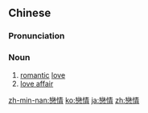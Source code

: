 {{also|恋情}}
==Chinese==
{{zh-forms|s=恋情}}

===Pronunciation===
{{zh-pron
|m=liànqíng
|c=lyun2 cing4
|h=pfs=lien-chhìn
|mn=loân-chêng
|w=3li xxin
|cat=n
}}

===Noun===
{{zh-noun}}

# [[romantic]] [[love]]
# [[love affair]]

[[zh-min-nan:戀情]]
[[ko:戀情]]
[[ja:戀情]]
[[zh:戀情]]